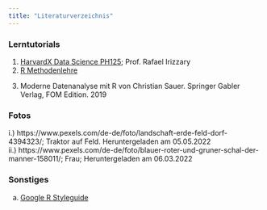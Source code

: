 ```yaml
---
title: "Literaturverzeichnis"
---
```


### Lerntutorials   

1) [HarvardX Data Science PH125](www.edx.org); Prof. Rafael Irizzary
2) [R Methodenlehre](https://methodenlehre.github.io/einfuehrung-in-R/die-r-sprache.html)
3. Moderne Datenanalyse mit R von Christian Sauer. Springer Gabler Verlag, FOM Edition. 2019


### Fotos

i.) https://www.pexels.com/de-de/foto/landschaft-erde-feld-dorf-4394323/; Traktor auf Feld. Heruntergeladen am 05.05.2022 \
ii.) https://www.pexels.com/de-de/foto/blauer-roter-und-gruner-schal-der-manner-158011/; Frau; Heruntergeladen am 06.03.2022 \

### Sonstiges \
a) [Google R Styleguide](https://google.github.io/styleguide/Rguide.html)


